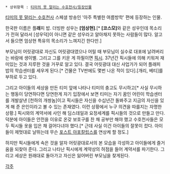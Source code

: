  * 상위항목 : [[티미의 못 말리는 수호천사/등장인물]]

[[티미의 못 말리는 수호천사]] 스페셜 방송인 '아주 특별한 여름방학' 편에 등장하는 인물.

한국판 이름은 플'''래'''피 밥. 더빙판 성우는 '''[엄상현]'''.[* '''[코스모]'''와 같은 성우인데 목소리가 전혀 달라서 [성우덕]이 아니면 같은 성우라고 알아채지 못하는 사람들이 많다. 알고서 들으면 엄상현 특유의 목소리가 느껴지긴 한다만.]

부모님이 어릿광대로 자신도 어릿광대였으나 어릴 때 부모님이 실수로 대포에 날려버리는 바람에 생이별. 그리고 그를 키운 게 하필이면 [[픽시]]. 37년간 픽시들에 의해 키워져 재미있는 것과 지루한 것을 거꾸로 알고 있다. 결국 어릿광대 대신 사업가가 되어 플래피 밥의 학습센터를 세우게 된다.[* 건물은 TV판에도 몇번 나온 적이 있다].[개리, 베티]를 부하로 두고 있다.

그리고 아이들의 세상을 만든 티미 앞에 나타나 티미의 충고도 무시하고[* 사실 무시하는 행동이 당연하다면 당연한게 자기 입장에서 보면 티미는 자기 꿈인 어린이 학습센터를 개발살낸 [천하의 개쌍놈]이고 픽시들은 자신을 수십년간 돌봐주고 지금의 자신을 있게 해 준 은인이라고 볼 수 있는 존재였다. 이런 상황에서 누구 의견을 따를지는 자명한 상황.] 픽시와의 계약서에 사인 해 딤스데일과 요정세계를 픽시들의 것으로 만들고 만다. 덕분에 아이들은 안전을 이유로 온갖 보호구를 찬 채 공부만 해야 했고 수호천사들은 모두 픽시들 옷을 입은 채 걸어다녀야 했다.[* 근데 사실 이건 아이들의 잘못이 컸다. 아이들이 제멋대로 날뛰는데 무슨 [[포스트 아포칼립스]]를 연상케 할 정도.]

하지만 픽시들에게 속은 것을 알자 어릿광대로서의 본 모습을 각성하고 아이들에게 즐거움을 되찾아 준다. 그리고 나타난 픽시에게 계약상의 허점을 들어 계약서를 파기한다. 그리고 세상은 원래대로 돌아가고 자신은 잃어버린 부모님을 찾게된다.

[[각주]]
